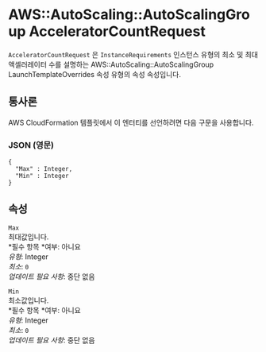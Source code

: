 # AWS::AutoScaling::AutoScalingGroup AcceleratorCountRequest

`AcceleratorCountRequest` 은 `InstanceRequirements` 인스턴스 유형의 최소 및 최대 액셀러레이터 수를 설명하는 AWS::AutoScaling::AutoScalingGroup LaunchTemplateOverrides 속성 유형의 속성 속성입니다.

## 통사론

AWS CloudFormation 템플릿에서 이 엔터티를 선언하려면 다음 구문을 사용합니다.

### JSON (영문)

```
{
  "Max" : Integer,
  "Min" : Integer
}
```

## 속성

`Max`  
최대값입니다.  
*필수 항목 *여부: 아니요  
_유형_: Integer  
_최소_: `0`  
_업데이트 필요 사항_: 중단 없음

`Min`  
최소값입니다.  
*필수 항목 *여부: 아니요  
_유형_: Integer  
_최소_: `0`  
_업데이트 필요 사항_: 중단 없음
